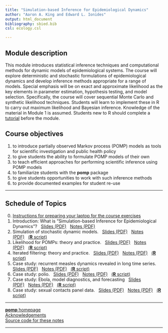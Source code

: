 ```yaml
---
title: "Simulation-based Inference for Epidemiological Dynamics"
author: "Aaron A. King and Edward L. Ionides"
output: html_document
bibliography: sbied.bib
csl: ecology.csl

---
```


## Module description
This module introduces statistical inference techniques and computational methods for dynamic models of epidemiological systems.
The course will explore deterministic and stochastic formulations of epidemiological dynamics and develop inference methods appropriate for a range of models.
Special emphasis will be on exact and approximate likelihood as the key elements in parameter estimation, hypothesis testing, and model selection. Specifically, the course will cover sequential Monte Carlo and synthetic likelihood techniques.
Students will learn to implement these in R to carry out maximum likelihood and Bayesian inference. Knowledge of the material in Module 1 is assumed.
Students new to R should complete a [tutorial](https://kingaa.github.io/R_Tutorial/) before the module.

## Course objectives

1. to introduce partially observed Markov process (POMP) models as tools for scientific investigation and public health policy
1. to give students the ability to formulate POMP models of their own
1. to teach efficient approaches for performing scientific inference using POMP models
1. to familiarize students with the **pomp** package
1. to give students opportunities to work with such inference methods
1. to provide documented examples for student re-use

----------------------

## Schedule of Topics


0. [Instructions for preparing your laptop for the course exercises](./prep/preparation.html)
1. Introduction: What is "Simulation-based Inference for Epidemiological Dynamics"?&nbsp;&nbsp;&nbsp;[Slides (PDF)](./intro/slides.pdf)&nbsp;&nbsp;&nbsp;[Notes (PDF)](./intro/notes.pdf)
1. Simulation of stochastic dynamic models.&nbsp;&nbsp;&nbsp;[Slides (PDF)](./stochsim/slides.pdf)&nbsp;&nbsp;&nbsp;[Notes (PDF)](./stochsim/notes.pdf)&nbsp;&nbsp;&nbsp;[(**R** script)](http://raw.githubusercontent.com/kingaa/sbied/master/stochsim/main.R)
1. Likelihood for POMPs: theory and practice.&nbsp;&nbsp;&nbsp;[Slides (PDF)](./pfilter/slides.pdf)&nbsp;&nbsp;&nbsp;[Notes (PDF)](./pfilter/notes.pdf)&nbsp;&nbsp;&nbsp;[(**R** script)](http://raw.githubusercontent.com/kingaa/sbied/master/pfilter/main.R)
1. Iterated filtering: theory and practice.&nbsp;&nbsp;&nbsp;[Slides (PDF)](./mif/slides.pdf)&nbsp;&nbsp;&nbsp;[Notes (PDF)](./mif/notes.pdf)&nbsp;&nbsp;&nbsp;[(**R** script)](http://raw.githubusercontent.com/kingaa/sbied/master/mif/main.R)
1. Case study: recurrent measles dynamics revealed in long time series. [Slides (PDF)](./measles/slides.pdf)&nbsp;&nbsp;&nbsp;[Notes (PDF)](./measles/notes.pdf)&nbsp;&nbsp;&nbsp;[(**R** script)](http://raw.githubusercontent.com/kingaa/sbied/master/measles/main.R)
1. Case study: polio.&nbsp;&nbsp;&nbsp;[Slides (PDF)](./polio/slides.pdf)&nbsp;&nbsp;&nbsp;[Notes (PDF)](./polio/notes.pdf)&nbsp;&nbsp;&nbsp;[(**R** script)](http://raw.githubusercontent.com/kingaa/sbied/master/polio/main.R)
1. Case study: Ebola, model diagnostics, and forecasting&nbsp;&nbsp;&nbsp;[Slides (PDF)](./ebola/slides.pdf)&nbsp;&nbsp;&nbsp;[Notes (PDF)](./ebola/notes.pdf)&nbsp;&nbsp;&nbsp;[(**R** script)](http://raw.githubusercontent.com/kingaa/sbied/master/ebola/ebola_model.R)
1. Case study: sexual contacts panel data.&nbsp;&nbsp;&nbsp;[Slides (PDF)](./contacts/slides.pdf)&nbsp;&nbsp;&nbsp;[Notes (PDF)](./contacts/notes.pdf)&nbsp;&nbsp;&nbsp;[(**R** script)](http://raw.githubusercontent.com/kingaa/sbied/master/contacts/main.R)

----------------------

[**pomp** homepage](https://kingaa.github.io/pomp/)  
[Acknowledgements](./acknowledge.html)  
[Source code for these notes](http://github.com/kingaa/sbied/)  

----------------------
